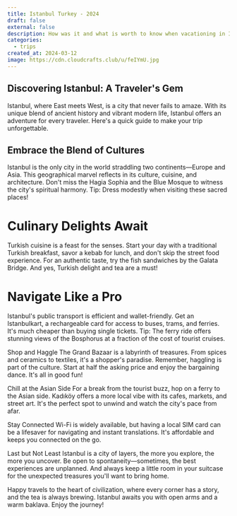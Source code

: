 ```yaml
---
title: Istanbul Turkey - 2024
draft: false
external: false
description: How was it and what is worth to know when vacationing in Istanbul
categories:
  - trips
created_at: 2024-03-12
image: https://cdn.cloudcrafts.club/u/feIYmU.jpg
---
```


## Discovering Istanbul: A Traveler's Gem

Istanbul, where East meets West, is a city that never fails to amaze. With its
unique blend of ancient history and vibrant modern life, Istanbul offers an
adventure for every traveler. Here's a quick guide to make your trip unforgettable.

## Embrace the Blend of Cultures

Istanbul is the only city in the world straddling two continents—Europe and Asia.
This geographical marvel reflects in its culture, cuisine, and architecture.
Don't miss the Hagia Sophia and the Blue Mosque to witness the city's spiritual
harmony. Tip: Dress modestly when visiting these sacred places!

<MdxImage :items='["https://cdn.cloudcrafts.club/u/feIYmU.jpg",
  "https://cdn.cloudcrafts.club/u/feIYmU.jpg",
  "https://cdn.cloudcrafts.club/u/I6eP86.jpg",
  "https://upload.wikimedia.org/wikipedia/commons/5/50/Gall-dindi.jpg"]'></MdxImage>

# Culinary Delights Await

Turkish cuisine is a feast for the senses. Start your day with a traditional
Turkish breakfast, savor a kebab for lunch, and don't skip the street food 
experience. For an authentic taste, try the fish sandwiches by the Galata Bridge. 
And yes, Turkish delight and tea are a must!

# Navigate Like a Pro
Istanbul's public transport is efficient and wallet-friendly. Get an Istanbulkart, a rechargeable card for access to buses, trams, and ferries. It's much cheaper than buying single tickets. Tip: The ferry ride offers stunning views of the Bosphorus at a fraction of the cost of tourist cruises.

Shop and Haggle
The Grand Bazaar is a labyrinth of treasures. From spices and ceramics to textiles, it's a shopper's paradise. Remember, haggling is part of the culture. Start at half the asking price and enjoy the bargaining dance. It's all in good fun!

Chill at the Asian Side
For a break from the tourist buzz, hop on a ferry to the Asian side. Kadıköy offers a more local vibe with its cafes, markets, and street art. It's the perfect spot to unwind and watch the city's pace from afar.

Stay Connected
Wi-Fi is widely available, but having a local SIM card can be a lifesaver for navigating and instant translations. It's affordable and keeps you connected on the go.

Last but Not Least
Istanbul is a city of layers, the more you explore, the more you uncover. Be open to spontaneity—sometimes, the best experiences are unplanned. And always keep a little room in your suitcase for the unexpected treasures you'll want to bring home.

Happy travels to the heart of civilization, where every corner has a story, and 
the tea is always brewing. Istanbul awaits you with open arms and a warm baklava. Enjoy the journey!
